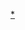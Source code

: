 {{Userbox
 |border-c=black
 |border-s=1
 |id-s=12
 |id-c=white
 |id-op=white-space: nowrap;
 |id=<del>(‵Д′)</del><br><del>/ V/VΣ</del>
 |info=這位用戶痛恨[[貓耳]]，或單純不喜歡[[貓耳]]。
 |info-c=pink
 |info-fc=black
 |info-s=10
}}<includeonly>
[[Category:不喜歡貓耳的維基人|*]]
</includeonly>